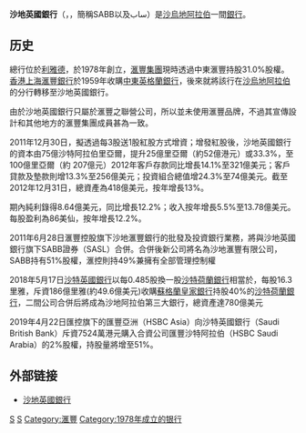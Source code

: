 {{Unreferenced|time=2019-11-02}}
{{Infobox_Company |
  company_name   = SABB<br>سـاب|
  company_logo   = |
  company_type   = 公開上市|
  company_slogan = 地方觀點，國際專業|
  foundation     = 1978|
  location       = 沙烏地阿拉伯 [[利雅德|利雅德]]|
  key_people     = 主席 Lubna Suleiman Olayan<br> 董事总经理 David Robert Dew |
  num_employees  = 5288|
  industry       = 金融業 |
  products       = 金融服務|
  homepage       = [http://www.sabb.com/ www.sabb.com]|
   revenue         = {{profit}}88.78里亚尔 27億美元  (2020)|
  net_income     = {{profit}}  8.028億美元 (2019)|
  assets             = 2716亿里亚尔724億美元，存款1837亿里亚尔490億美元 贷款1567亿里亚尔418億美元(2021年3月31日)| 
  parent                 = [[滙豐控股|滙豐控股]]（透過[[中東滙豐銀行|中東滙豐銀行]]持有31%股份）<br>Olayan Saudi Investment Co|
  subsid=[[Wataniya_Insurance|Wataniya Insurance]]20%<br>[[SIMAH|SIMAH]]22%<br>Saudi Financial Support
Services Co20%
}}
'''沙地英國銀行'''（{{Lang-en|The Saudi British Bank}}，{{lang-ar|البنك السعودي البريطاني}}，簡稱SABB以及ساب）是[[沙烏地阿拉伯|沙烏地阿拉伯]]一間[[銀行|銀行]]。

==历史==
總行位於[[利雅德|利雅德]]，於1978年創立，[[滙豐集團|滙豐集團]]現時透過中東滙豐持股31.0%股權。[[香港上海滙豐銀行|香港上海滙豐銀行]]於1959年收購[[中東英格蘭銀行|中東英格蘭銀行]]，後來就將該行在[[沙烏地阿拉伯|沙烏地阿拉伯]]的分行轉移至沙地英國銀行。

由於沙地英國銀行只屬於滙豐之聯營公司，所以並未使用滙豐品牌，不過其宣傳設計和其他地方的滙豐集團成員甚為一致。

2011年12月30日，擬透過每3股送1股紅股方式增資；增發紅股後，沙地英國銀行的資本由75億沙特阿拉伯里亞爾，提升25億里亞爾（約52億港元）或33.3%，至100億里亞爾（約 207億元）2012年客戶存款同比增長14.1%至321億美元；客戶貸款及墊款則增13.3%至256億美元；投資組合總值增24.3%至74億美元。截至2012年12月31日，總資產為418億美元，按年增長13%。

期內純利錄得8.64億美元，同比增長12.2%；收入按年增長5.5%至13.78億美元。每股盈利為86美仙，按年增長12.2%。

2011年6月28日滙豐控股旗下沙地滙豐銀行的批發及投資銀行業務，將與沙地英國銀行旗下SABB證券（SASL）合併。合併後新公司將名為沙地滙豐有限公司，SABB持有51%股權，滙控則持49%兼擁有全部管理控制權

2018年5月17日[[沙特英國銀行|沙特英國銀行]]以每0.485股換一股[[沙特荷蘭銀行|沙特荷蘭銀行]]相當於，每股16.3里雅，斥資186億里雅(約49.6億美元)收購[[蘇格蘭皇家銀行|蘇格蘭皇家銀行]]持股40%的[[沙特荷蘭銀行|沙特荷蘭銀行]]，二間公司合併后將成為沙地阿拉伯第三大銀行，總資產達780億美元

2019年4月22日匯控旗下的匯豐亞洲（HSBC Asia）向沙特英國銀行（Saudi British Bank）斥資7524萬港元購入合資公司匯豐沙特阿拉伯（HSBC Saudi Arabia）的2%股權，持股量將增至51%。

==外部链接==
* [http://www.sabb.com 沙地英國銀行] {{Wayback|url=http://www.sabb.com/ |date=20070421012133 }}

{{汇丰集团}}
{{Authority control}}
[[Category:沙地阿拉伯公司|S]]
[[Category:沙特阿拉伯銀行|S]]
[[Category:滙豐|Category:滙豐]]
[[Category:1978年成立的银行|Category:1978年成立的银行]]